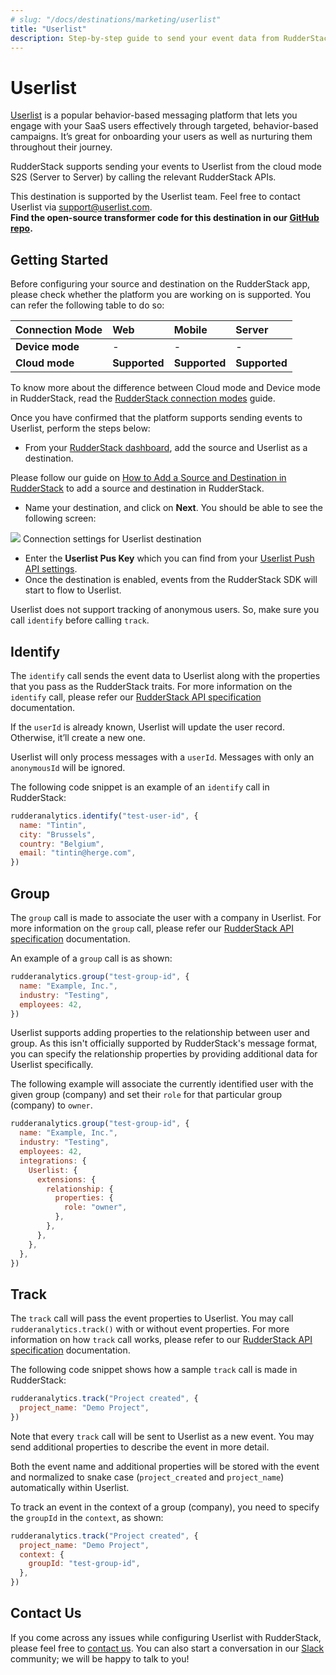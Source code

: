 ```yaml
---
# slug: "/docs/destinations/marketing/userlist"
title: "Userlist"
description: Step-by-step guide to send your event data from RudderStack to Userlist
---
```


# Userlist

[Userlist](https://userlist.com) is a popular behavior-based messaging platform that lets you engage with your SaaS users effectively through targeted, behavior-based campaigns. It’s great for onboarding your users as well as nurturing them throughout their journey.

RudderStack supports sending your events to Userlist from the cloud mode S2S \(Server to Server\) by calling the relevant RudderStack APIs.

<div class="successBlock">
This destination is supported by the Userlist team. Feel free to contact Userlist via <a href="mailto:support@userlist.com">support@userlist.com</a>.
</div>

<div class="successBlock">
<strong>Find the open-source transformer code for this destination in our <a href="https://github.com/rudderlabs/rudder-transformer/tree/master/v0/destinations/userlist">GitHub repo</a>.</strong>
</div>

## Getting Started

Before configuring your source and destination on the RudderStack app, please check whether the platform you are working on is supported. You can refer the following table to do so:

| **Connection Mode** | **Web**       | **Mobile**    | **Server**    |
| :------------------ | :------------ | :------------ | :------------ |
| **Device mode**     | -             | -             | -             |
| **Cloud mode**      | **Supported** | **Supported** | **Supported** |

<div class="infoBlock">
To know more about the difference between Cloud mode and Device mode in RudderStack, read the <a href="https://rudderstack.com/docs/rudderstack-cloud/rudderstack-connection-modes/">RudderStack connection modes</a> guide.

</div>

Once you have confirmed that the platform supports sending events to Userlist, perform the steps below:

- From your [RudderStack dashboard](https://app.rudderlabs.com/), add the source and Userlist as a destination.

<div class="infoBlock">
Please follow our guide on <a href="https://rudderstack.com/docs/connections/adding-source-and-destination-rudderstack/">How to Add a Source and Destination in RudderStack</a> to add a source and destination in RudderStack.

</div>

- Name your destination, and click on **Next**. You should be able to see the following screen:

<img src="../../assets/userlist.png" />
<span class="imageTitle">Connection settings for Userlist destination</span>

- Enter the **Userlist Pus Key** which you can find from your [Userlist Push API settings](https://app.userlist.com/settings/push).
- Once the destination is enabled, events from the RudderStack SDK will start to flow to Userlist.

<div class="warningBlock">

Userlist does not support tracking of anonymous users. So, make sure you call `identify` before calling `track`.
</div>

## Identify

The `identify` call sends the event data to Userlist along with the properties that you pass as the RudderStack traits. For more information on the `identify` call, please refer our [RudderStack API specification](https://rudderstack.com/docs/rudderstack-api/api-specification/rudderstack-spec/) documentation.

If the `userId` is already known, Userlist will update the user record. Otherwise, it’ll create a new one.

<div class="warningBlock">

Userlist will only process messages with a `userId`. Messages with only an `anonymousId` will be ignored.

</div>

The following code snippet is an example of an `identify` call in RudderStack:

```javascript
rudderanalytics.identify("test-user-id", {
  name: "Tintin",
  city: "Brussels",
  country: "Belgium",
  email: "tintin@herge.com",
})
```

## Group

The `group` call is made to associate the user with a company in Userlist. For more information on the `group` call, please refer our [RudderStack API specification](https://rudderstack.com/docs/rudderstack-api/api-specification/rudderstack-spec/) documentation.

An example of a `group` call is as shown:

```javascript
rudderanalytics.group("test-group-id", {
  name: "Example, Inc.",
  industry: "Testing",
  employees: 42,
})
```

<div class="infoBlock">

Userlist supports adding properties to the relationship between user and group. As this isn't officially supported by RudderStack's message format, you can specify the relationship properties by providing additional data for Userlist specifically.

</div>

The following example will associate the currently identified user with the given group \(company\) and set their `role` for that particular group \(company\) to `owner`.

```javascript
rudderanalytics.group("test-group-id", {
  name: "Example, Inc.",
  industry: "Testing",
  employees: 42,
  integrations: {
    Userlist: {
      extensions: {
        relationship: {
          properties: {
            role: "owner",
          },
        },
      },
    },
  },
})
```

## Track

The `track` call will pass the event properties to Userlist. You may call `rudderanalytics.track()` with or without event properties. For more information on how `track` call works, please refer to our [RudderStack API specification](https://rudderstack.com/docs/rudderstack-api/api-specification/rudderstack-spec/) documentation.

The following code snippet shows how a sample `track` call is made in RudderStack:

```javascript
rudderanalytics.track("Project created", {
  project_name: "Demo Project",
})
```

<div class="infoBlock">

Note that every `track` call will be sent to Userlist as a new event. You may send additional properties to describe the event in more detail.

Both the event name and additional properties will be stored with the event and normalized to snake case \(`project_created` and `project_name`\) automatically within Userlist.

</div>

To track an event in the context of a group \(company\), you need to specify the `groupId` in the `context`, as shown:

```javascript
rudderanalytics.track("Project created", {
  project_name: "Demo Project",
  context: {
    groupId: "test-group-id",
  },
})
```

## Contact Us

If you come across any issues while configuring Userlist with RudderStack, please feel free to [contact us](mailto:docs@rudderstack.com). You can also start a conversation in our [Slack](https://rudderstack.com/join-rudderstack-slack-community) community; we will be happy to talk to you!
